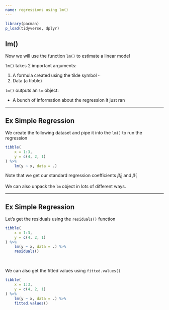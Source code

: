 ```yaml
---
name: regressions using lm()
---
```


```r
library(pacman)
p_load(tidyverse, dplyr)
```

## lm()

Now we will use the function `lm()` to estimate a linear model

`lm()` takes 2 important arguments:

1. A [formula]{.hi} created using the tilde symbol `~`
2. Data (a tibble)

`lm()` outputs an `lm` object:

- A bunch of information about the regression it just ran

---

## [Ex]{.ex} Simple Regression

We create the following dataset and [pipe]{.hi} it into the `lm()` to run the regression

```r
tibble(
    x = 1:3,
    y = c(4, 2, 1)
) %>%
    lm(y ~ x, data = .)
```

Note that we get our standard regression coefficients $\hat{\beta}_{0}$ and $\hat{\beta}_{1}$

::: {.fragment}
We can also unpack the `lm` object in lots of different ways. 
:::

---

## [Ex]{.ex} Simple Regression {.small}

Let's get the residuals using the `residuals()` function

```r
tibble(
    x = 1:3,
    y = c(4, 2, 1)
) %>% 
    lm(y ~ x, data = .) %>%
    residuals()
```

<br>

We can also get the fitted values using `fitted.values()`

```r
tibble(
    x = 1:3,
    y = c(4, 2, 1)
) %>%
    lm(y ~ x, data = .) %>%
    fitted.values()
```